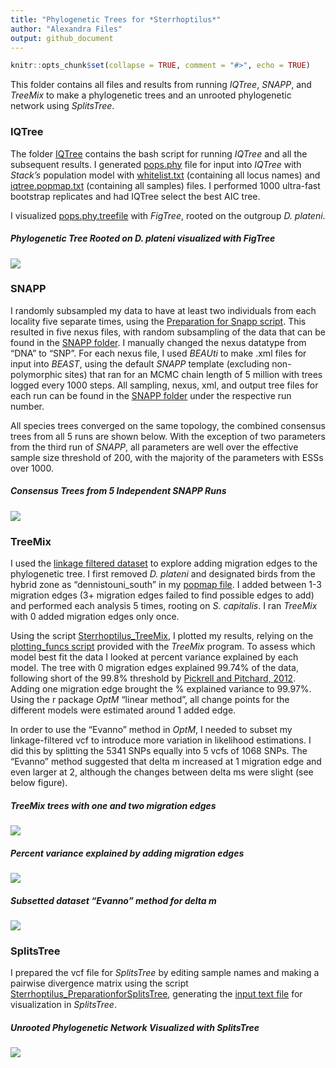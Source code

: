 ```yaml
---
title: "Phylogenetic Trees for *Sterrhoptilus*"
author: "Alexandra Files"
output: github_document
---
```


```r
knitr::opts_chunk$set(collapse = TRUE, comment = "#>", echo = TRUE)
```

This folder contains all files and results from running *IQTree*, *SNAPP*, and *TreeMix* to make a phylogenetic trees and an unrooted phylogenetic network using *SplitsTree*.

### IQTree

The folder [IQTree](IQTree) contains the bash script for running *IQTree* and all the subsequent results. I generated [pops.phy](./IQTree/pops.phy) file for input into *IQTree* with *Stack's* population model with [whitelist.txt](./IQTree/whitelist.txt) (containing all locus names) and [iqtree.popmap.txt](./IQTree/iqtree.popmap.txt) (containing all samples) files. I performed 1000 ultra-fast bootstrap replicates and had IQTree select the best AIC tree.

I visualized [pops.phy.treefile](./IQTree/pops.phy.treefile) with *FigTree*, rooted on the outgroup *D. plateni*.

##### Phylogenetic Tree Rooted on *D. plateni* visualized with *FigTree*

![](./Sterrhoptilus_PhylogeneticTree.svg)

### SNAPP

I randomly subsampled my data to have at least two individuals from each locality five separate times, using the [Preparation for Snapp script](./SNAPP/Sterrhoptilus_PreparationforSnappTree.R). This resulted in five nexus files, with random subsampling of the data that can be found in the [SNAPP folder](./SNAPP). I manually changed the nexus datatype from "DNA" to "SNP". For each nexus file, I used *BEAUti* to make .xml files for input into *BEAST*, using the default *SNAPP* template (excluding non-polymorphic sites) that ran for an MCMC chain length of 5 million with trees logged every 1000 steps.  All sampling, nexus, xml, and output tree files for each run can be found in the [SNAPP folder](./SNAPP) under the respective run number.

All species trees converged on the same topology, the combined consensus trees from all 5 runs are shown below.  With the exception of two parameters from the third run of *SNAPP*, all parameters are well over the effective sample size threshold of 200, with the majority of the parameters with ESSs over 1000.

##### Consensus Trees from 5 Independent *SNAPP* Runs

![](./SNAPP/Sterrhoptilus_CombinedConsensusSnappTrees.svg)

### TreeMix

I used the [linkage filtered dataset](../Data/Sterrhoptilus_thinned.vcf.gz) to explore adding migration edges to the phylogenetic tree. I first removed *D. plateni* and designated birds from the hybrid zone as "dennistouni_south" in my [popmap file](./TreeMix/treemix_popmap_nooutgroup.txt). I added between 1-3 migration edges (3+ migration edges failed to find possible edges to add) and performed each analysis 5 times, rooting on *S. capitalis*. I ran *TreeMix* with 0 added migration edges only once.

Using the script [Sterrhoptilus_TreeMix](./TreeMix/Sterrhoptilus_TreeMix.R), I plotted my results, relying on the [plotting_funcs script](./TreeMix/plotting_funcs.R) provided with the *TreeMix* program. To assess which model best fit the data I looked at percent variance explained by each model. The tree with 0 migration edges explained 99.74% of the data, following short of the 99.8% threshold by [Pickrell and Pitchard, 2012](https://doi.org/10.1371/journal.pgen.1002967). Adding one migration edge brought the % explained variance to 99.97%. Using the r package *OptM* "linear method", all change points for the different models were estimated around 1 added edge.

In order to use the "Evanno" method in *OptM*, I needed to subset my linkage-filtered vcf to introduce more variation in likelihood estimations. I did this by splitting the 5341 SNPs equally into 5 vcfs of 1068 SNPs. The "Evanno" method suggested that delta m increased at 1 migration edge and even larger at 2, although the changes between delta ms were slight (see below figure).

##### *TreeMix* trees with one and two migration edges

![](./TreeMix/Sterrhoptilus_TreeMix_1edge.svg)

##### Percent variance explained by adding migration edges

![](./TreeMix/Sterrhoptilus_TreeMix_PercentVarianceExplained.svg)

##### Subsetted dataset "Evanno" method for delta m

![](./TreeMix/Sterrhoptilus_TreeMixSubsetted_deltam.png)

### SplitsTree

I prepared the vcf file for *SplitsTree* by editing sample names and making a pairwise divergence matrix using the script [Sterrhoptilus_PreparationforSplitsTree](Sterrhoptilus_PreparationforSplitsTree.R), generating the [input text file](Sterrhoptilus_DivergenceMatrix.txt) for visualization in *SplitsTree*.

##### Unrooted Phylogenetic Network Visualized with *SplitsTree*

![](Sterrhoptilus_PhylogeneticNetwork.svg)
